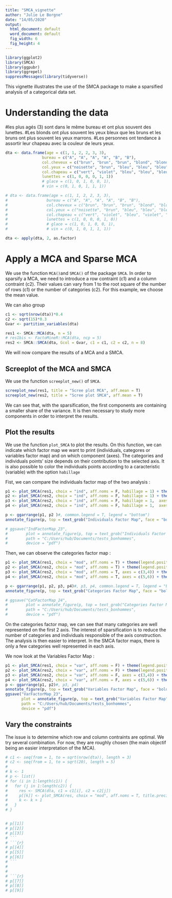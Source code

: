 ---
title: "SMCA_vignette"
author: "Julie Le Borgne"
date: "14/05/2020"
output:
  html_document: default
  word_document: default
  fig_width: 6 
  fig_height: 4
---

```{r loadingPackages, echo=FALSE}
library(ggplot2)
library(SMCA)
library(ggpubr)
library(ggrepel)
suppressMessages(library(tidyverse))

```

This vignette illustrates the use of the SMCA package to make a sparsified analysis of a categorical data set.

# Understanding the data

#les plus agés (3) sont dans le même bureau et ont plus souvent des lunettes. 
#Les blonds ont plus souvent les yeux bleux que les bruns et les bruns ont plus souvent les yeux marrons.
#Les personnes ont tendance à assortir leur chapeau avec la couleur de leurs yeux.

```{r}

dta <- data.frame(age = c(1, 1, 2, 2, 3, 3), 
                bureau = c("A", "A", "A", "A", "B", "B"), 
                col.cheveux = c("brun", "brun", "brun", "blond", "blond", "brun"),
                col.yeux = c("noisette", "brun", "bleu", "bleu", "bleu", "noisette"),
                col.chapeau = c("vert", "violet", "bleu", "bleu", "bleu", "vert"),
                lunettes = c(1, 0, 0, 0, 1, 1))
                # glace = c(1, 0, 1, 0, 0, 1),
                # vin = c(0, 1, 0, 1, 1, 1))

# dta <- data.frame(age = c(1, 1, 2, 2, 3, 3), 
#                 bureau = c("A", "A", "A", "A", "B", "B"), 
#                 col.cheveux = c("brun", "brun", "brun", "blond", "blond", "brun"),
#                 col.yeux = c("noisette", "brun", "bleu", "bleu", "bleu", "noisette"),
#                 col.chapeau = c("vert", "violet", "bleu", "violet", "bleu", "vert"),
#                 lunettes = c(1, 0, 0, 0, 1, 0))
#                 # glace = c(1, 0, 1, 0, 0, 1),
#                 # vin = c(0, 1, 0, 1, 1, 1))

dta <- apply(dta, 2, as.factor)
```

# Apply a MCA and Sparse MCA

We use the function `MCA()`and `SMCA()` of the package `SMCA`.
In order to sparsify a MCA, we need to introduce a row contraint (c1) and a column contraint (c2). Their values can vary from 1 to the root square of the number of rows (c1) or the number of categories (c2). For this example, we choose the mean value.

We can also group 

```{r}

c1 <- sqrt(nrow(dta))*0.4
c2 <- sqrt(15)*0.3
Gvar <- partition_variables(dta)

res1 <- SMCA::MCA(dta, n = 5)
# res1bis <- FactoMineR::MCA(dta, ncp = 5)
res2 <- SMCA::SMCA(dta, Gcol = Gvar, c1 = c1, c2 = c2, n = 8)
```

We will now compare the results of a MCA and a SMCA. 

## Screeplot of the MCA and SMCA
We use the function `screeplot_new()` of `SMCA`.
```{r, echo=F}
screeplot_new(res1, title = "Scree plot MCA", aff.mean = T)
screeplot_new(res2, title = "Scree plot SMCA", aff.mean = T)

```
We can see that, with the sparsification, the first components are containing a smaller share of the variance. It is then necessary to study more components in order to interpret the results. 

## Plot the results

We use the function `plot_SMCA` to plot the results. On this function, we can indicate which factor map we want to print (individuals, categores or variables factor map) and on which component (axes). The categories and individuals points' size depends on their contribution to the selected axis. It is also possible to color the individuals points according to a caracteristic (variable) with the option `habillage`

Fist, we can compare the individuals factor map of the two analysis :
```{r, echo=F}
p1 <- plot_SMCA(res1, choix = "ind", aff.noms = F, habillage = 1) + theme(legend.position = "none")+ ggtitle("MCA")
p2 <- plot_SMCA(res2, choix = "ind", aff.noms = F, habillage = 1) + theme(legend.position = "none")+ ggtitle("SMCA")
p3 <- plot_SMCA(res2, choix = "ind", aff.noms = F, habillage = 1,  axes = c(3,4)) + theme(legend.position = "none")+ ggtitle("SMCA")
p4 <- plot_SMCA(res2, choix = "ind", aff.noms = F, habillage = 1,  axes = c(5,6)) + theme(legend.position = "none")+ ggtitle("SMCA")

p <- ggarrange(p1, p2 )#, common.legend = T, legend = "bottom")
annotate_figure(p, top = text_grob("Individuals Factor Map", face = "bold", size = 14))

# ggsave("IndFactorMap_23",
#        plot = annotate_figure(p, top = text_grob("Individuals Factor Map", face = "bold", size = 14)),
#        path = "C:/Users/hub/Documents/tests_bonhommes",
#        device = "pdf")

```

Then, we can observe the categories factor map :
```{r, echo=F}
p1 <- plot_SMCA(res1, choix = "mod", aff.noms = T) + theme(legend.position = "none")+ ggtitle("MCA")
p2 <- plot_SMCA(res2, choix = "mod", aff.noms = T) + theme(legend.position = "none")+ ggtitle("SMCA")
p3 <- plot_SMCA(res2, choix = "mod", aff.noms = T, axes = c(3,4)) + theme(legend.position = "none")+ ggtitle("SMCA")
p4 <- plot_SMCA(res2, choix = "mod", aff.noms = T, axes = c(5,6)) + theme(legend.position = "none")+ ggtitle("SMCA")

p <- ggarrange(p1, p2, p3, p4)#, p3, p4, common.legend = T, legend = "bottom", heights = 10, widths = 10)
annotate_figure(p, top = text_grob("Categories Factor Map", face = "bold", size = 14))

# ggsave("CatFactorMap_24",
#        plot = annotate_figure(p, top = text_grob("Categories Factor Map", face = "bold", size = 14)),
#        path = "C:/Users/hub/Documents/tests_bonhommes",
#        device = "pdf")
```

On the categories factor map, we can see that many categories are well represented on the first 2 axis. The interest of sparsification is to reduce the number of categories and individuals responsible of the axis construction. The analysis is then easier to interpret.
In the SMCA factor maps, there is only a few categories well represented in each axis.

We now look at the Variables Factor Map :
```{r, echo=F, heights = 15, widths = 15}
p1 <- plot_SMCA(res1, choix = "var", aff.noms = F) + theme(legend.position = "none")+ ggtitle("MCA")
p2 <- plot_SMCA(res2, choix = "var", aff.noms = F) + theme(legend.position = "none")+ ggtitle("SMCA")
p3 <- plot_SMCA(res2, choix = "var", aff.noms = F, axes = c(3,4)) + theme(legend.position = "none")+ ggtitle("SMCA")
p4 <- plot_SMCA(res2, choix = "var", aff.noms = F, axes = c(5,6)) + theme(legend.position = "none")+ ggtitle("SMCA")
p <- ggarrange(p1, p2)#, p3, p4)
annotate_figure(p, top = text_grob("Variables Factor Map", face = "bold", size = 14))
ggsave("VarFactorMap_23",
       plot = annotate_figure(p, top = text_grob("Variables Factor Map", face = "bold", size = 14)),
       path = "C:/Users/hub/Documents/tests_bonhommes",
       device = "pdf")
```

## Vary the constraints
The issue is to determine which row and column contraints are optimal. We try several combination. For now, they are roughly chosen (the main objectif being an easier interpretation of the MCA).
```{r, echo=F}
# c1 <- seq(from = 1, to = sqrt(nrow(dta)), length = 3)
# c2 <- seq(from = 1, to = sqrt(20), length = 5)
# 
# k <- 1
# p <- list()
# for (i in 1:length(c1)) {
#   for (j in 1:length(c2)) {
#     res <- SMCA(dta, c1 = c1[i], c2 = c2[j])
#     p[[k]] <- plot_SMCA(res, choix = "mod", aff.noms = T, title.precision = paste("(c1 =", round(c1[i], 3), ", c2 =", round(c2[j], 3), ")", sep = " ")) + theme(legend.position = "none")
#     k <- k + 1
#   }
# }



```

```{r}
# p[[1]] 
# p[[2]]
# p[[3]]
# ```
# ```{r}
# p[[4]] 
# p[[5]]
# p[[6]]
# ```
# 
# 
# ```{r}
# p[[7]] 
# p[[8]]
# p[[9]]
```

